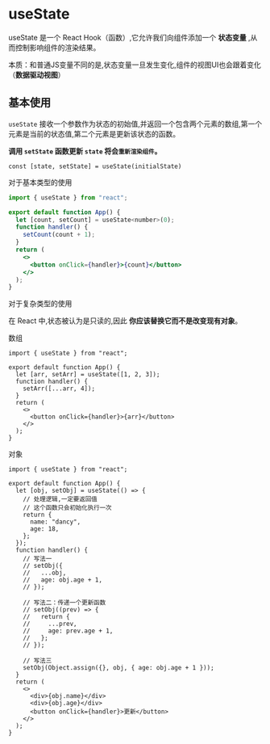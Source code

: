 # useState

useState 是一个 React Hook（函数）,它允许我们向组件添加一个 **状态变量** ,从而控制影响组件的渲染结果。

本质：和普通JS变量不同的是,状态变量一旦发生变化,组件的视图UI也会跟着变化（**数据驱动视图**）



## 基本使用

`useState` 接收一个参数作为状态的初始值,并返回一个包含两个元素的数组,第一个元素是当前的状态值,第二个元素是更新该状态的函数。

**调用 `setState` 函数更新 `state` 将会`重新渲染组件`。**

```tsx
const [state, setState] = useState(initialState)
```







对于基本类型的使用

```jsx [示例]
import { useState } from "react";

export default function App() {
  let [count, setCount] = useState<number>(0);
  function handler() {
    setCount(count + 1);
  }
  return (
    <>
      <button onClick={handler}>{count}</button>
    </>
  );
}
```

对于复杂类型的使用

在 React 中,状态被认为是只读的,因此 **你应该替换它而不是改变现有对象**。

数组

```tsx
import { useState } from "react";

export default function App() {
  let [arr, setArr] = useState([1, 2, 3]);
  function handler() {
    setArr([...arr, 4]);
  }
  return (
    <>
      <button onClick={handler}>{arr}</button>
    </>
  );
}
```

对象

```tsx
import { useState } from "react";

export default function App() {
  let [obj, setObj] = useState(() => {
    // 处理逻辑,一定要返回值
    // 这个函数只会初始化执行一次
    return {
      name: "dancy",
      age: 18,
    };
  });
  function handler() {
    // 写法一
    // setObj({
    //   ...obj,
    //   age: obj.age + 1,
    // });

    // 写法二：传递一个更新函数
    // setObj((prev) => {
    //   return {
    //     ...prev,
    //     age: prev.age + 1,
    //   };
    // });

    // 写法三
    setObj(Object.assign({}, obj, { age: obj.age + 1 }));
  }
  return (
    <>
      <div>{obj.name}</div>
      <div>{obj.age}</div>
      <button onClick={handler}>更新</button>
    </>
  );
}
```





